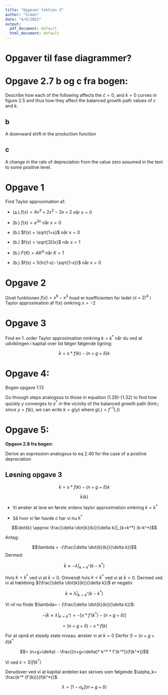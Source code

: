 ```yaml
---
title: "Opgaver lektion 2"
author: "Simon"
date: "4/8/2022"
output:
  pdf_document: default
  html_document: default
---
```


# Opgaver til fase diagrammer?

# Opgave 2.7 b og c fra bogen:

Describe how each of the following affects the $\dot{c} =0$, and $\dot{k} = 0$ curves in figure 2.5 and thus how they affect the balanced growth path values of $c$ and $k$.

## b
 A downward shift in the production function

## c 

A change in the rate of depreciation from the value zero assumed in the text to some positive level. 




# Opgave 1



Find Taylor approximation af:

- (a.) $f(x) = 4x^3 + 2x^2 -3x +2$ når $x=0$ 

- (b.) $f(x) = e^{3x}$ når $x=0$

- (b.) $f(x) = \sqrt{1+x}$ når $x=0$

- (b.) $f(x) = \sqrt[3]{x}$ når $x=1$

- (b.) $F(K) = AK^\alpha$ når $K=1$

- (b.) $f(x) = 5(ln(1-x)- \sqrt{1-x})$ når $x=0$


# Opgave 2

Givet funktionen $f(x)=x^6 - x^3$ hvad er koefficienten for ledet $(x+2)^4$ i Taylor approximation af f(x) omkring $x=-2$

# Opgave 3 

Find en 1. order Taylor approximation omkring $k=k^*$ når du ved at udviklingen i kapital over tid følger følgende ligning: 


$$\dot{k} = s*f(k) - (n+g+\delta)k$$

# Opgave 4:

Bogen opgave 1.13

Go through steps analogous to those in equation (1.29)-(1.32) to find how quickly $y$ converges to $y^*$ in the vicinity of the balanced growth path 
(hint:; since $y=f(k)$, we can write $k=g(y)$ where $g(.) = f^{-1}(.)$)


# Opgave 5: 

**Opgave 2.8 fra bogen:**

Derive an expression analogous to eq 2.40 for the case of a positive depreciation


















## Løsning opgave 3

$$\dot{k} = s*f(k) - (n+g+\delta)k$$

$$\dot{k}(k)$$

- Vi ønsker at lave en første ordens taylor approximation omkring $k=k^*$

- Så hvor vi før havde $c$ har vi nu $k^*$

$$\dot{k} \approx \frac{\delta \dot{k}(k)}{\delta k}|_{k=k^*} (k-k^*)$$

Antag:

$$\lambda = -(\frac{\delta \dot{k}(k)}{\delta k})$$
Dermed:

$$\dot{k} \approx - \lambda|_{k=k^*} (k-k^*)$$

Hvis $k>k^*$ ved vi at $\dot{k} < 0$.
Omvendt hvis $k<k^*$ ved vi at $\dot{k} > 0$.
Dermed ved vi at hældning $(\frac{\delta \dot{k}(k)}{\delta k})$ er negativ

$$\dot{k} \approx  \lambda|_{k=k^*} (k-k^*)$$

Vi vil nu finde $\lambda= - (\frac{\delta \dot{k}(k)}{\delta k})$:

$$-(\dot{k} \approx  \lambda|_{k=k^*}) = -[s* f'(k^*) - (n + g + \delta)]$$

$$= (n+g+\delta) - s*f(k)$$

For at opnå et steady state niveau. ønsker vi at $\dot{k}=0$ Derfor $S= (n+g+\delta)k^*$

$$= (n+g+\delta) - \frac{(n+g+\delta)* k^* * f'(k^*)}{f(k^*)}$$

Vi ved $s=S/f(k^*)$

Derudover ved vi at kapital andelen kan skrives som følgende $\alpha_k= \frac{k^* (f'(k))}{f(k^*)}$ 

$$\lambda = [1-\alpha_k] (n+ g+ \delta)$$




